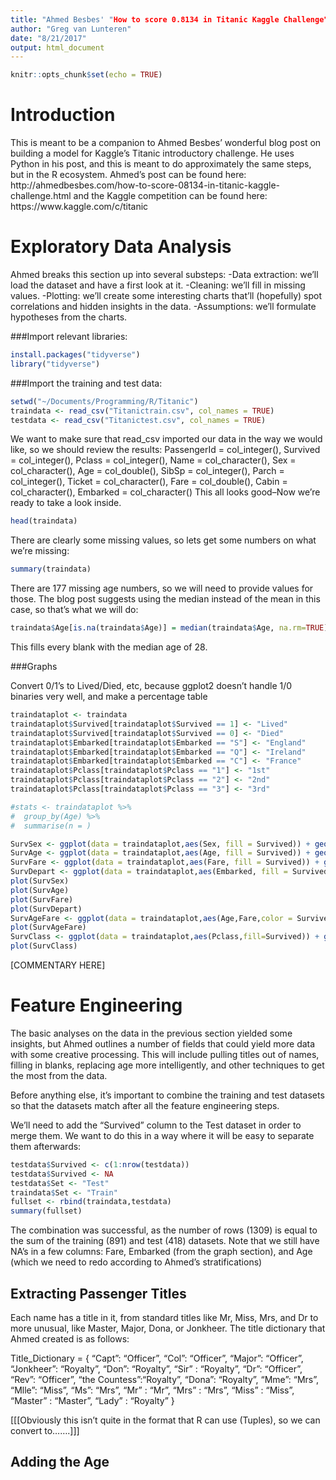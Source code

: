 ```yaml
---
title: "Ahmed Besbes' "How to score 0.8134 in Titanic Kaggle Challenge" in the R Ecosystem"
author: "Greg van Lunteren"
date: "8/21/2017"
output: html_document
---
```

```r
knitr::opts_chunk$set(echo = TRUE)
```

# Introduction
This is meant to be a companion to Ahmed Besbes' wonderful blog post on building a model for Kaggle's Titanic introductory challenge. He uses Python in his post, and this is meant to do approximately the same steps, but in the R ecosystem. Ahmed's post can be found here: http://ahmedbesbes.com/how-to-score-08134-in-titanic-kaggle-challenge.html and the Kaggle competition can be found here: https://www.kaggle.com/c/titanic


# Exploratory Data Analysis

Ahmed breaks this section up into several substeps:
-Data extraction: we'll load the dataset and have a first look at it.
-Cleaning: we'll fill in missing values.
-Plotting: we'll create some interesting charts that'll (hopefully) spot correlations and hidden insights in the data.
-Assumptions: we'll formulate hypotheses from the charts.

###Import relevant libraries:
```r
install.packages("tidyverse")
library("tidyverse")
```

###Import the training and test data:
```r
setwd("~/Documents/Programming/R/Titanic")
traindata <- read_csv("Titanictrain.csv", col_names = TRUE)
testdata <- read_csv("Titanictest.csv", col_names = TRUE)
```

We want to make sure that read_csv imported our data in the way we would like, so we should review the results:
  PassengerId = col_integer(),
  Survived = col_integer(),
  Pclass = col_integer(),
  Name = col_character(),
  Sex = col_character(),
  Age = col_double(),
  SibSp = col_integer(),
  Parch = col_integer(),
  Ticket = col_character(),
  Fare = col_double(),
  Cabin = col_character(),
  Embarked = col_character()
This all looks good--Now we're ready to take a look inside.

```r
head(traindata)
```

There are clearly some missing values, so lets get some numbers on what we're missing:

```r
summary(traindata)
```

There are 177 missing age numbers, so we will need to provide values for those. The blog post suggests using the median instead of the mean in this case, so that's what we will do:
```r
traindata$Age[is.na(traindata$Age)] = median(traindata$Age, na.rm=TRUE)
```
This fills every blank with the median age of 28.

###Graphs

Convert 0/1's to Lived/Died, etc, because ggplot2 doesn't handle 1/0 binaries very well, and make a percentage table
```r
traindataplot <- traindata
traindataplot$Survived[traindataplot$Survived == 1] <- "Lived"
traindataplot$Survived[traindataplot$Survived == 0] <- "Died"
traindataplot$Embarked[traindataplot$Embarked == "S"] <- "England"
traindataplot$Embarked[traindataplot$Embarked == "Q"] <- "Ireland"
traindataplot$Embarked[traindataplot$Embarked == "C"] <- "France"
traindataplot$Pclass[traindataplot$Pclass == "1"] <- "1st"
traindataplot$Pclass[traindataplot$Pclass == "2"] <- "2nd"
traindataplot$Pclass[traindataplot$Pclass == "3"] <- "3rd"

#stats <- traindataplot %>%
#  group_by(Age) %>%
#  summarise(n = )

```




```r

SurvSex <- ggplot(data = traindataplot,aes(Sex, fill = Survived)) + geom_bar()
SurvAge <- ggplot(data = traindataplot,aes(Age, fill = Survived)) + geom_histogram(binwidth = 3)
SurvFare <- ggplot(data = traindataplot,aes(Fare, fill = Survived)) + geom_histogram(binwidth = 10)
SurvDepart <- ggplot(data = traindataplot,aes(Embarked, fill = Survived)) + geom_bar()
plot(SurvSex)
plot(SurvAge)
plot(SurvFare)
plot(SurvDepart)
SurvAgeFare <- ggplot(data = traindataplot,aes(Age,Fare,color = Survived)) + geom_point()
plot(SurvAgeFare)
SurvClass <- ggplot(data = traindataplot,aes(Pclass,fill=Survived)) + geom_bar()
plot(SurvClass)
```

[COMMENTARY HERE]

# Feature Engineering
The basic analyses on the data in the previous section yielded some insights, but Ahmed outlines a number of fields that could yield more data with some creative processing. This will include pulling titles out of names, filling in blanks, replacing age more intelligently, and other techniques to get the most from the data.

Before anything else, it's important to combine the training and test datasets so that the datasets match after all the feature engineering steps.

We'll need to add the "Survived" column to the Test dataset in order to merge them. We want to do this in a way where it will be easy to separate them afterwards:
```r
testdata$Survived <- c(1:nrow(testdata))
testdata$Survived <- NA
testdata$Set <- "Test"
traindata$Set <- "Train"
fullset <- rbind(traindata,testdata)
summary(fullset)

```
The combination was successful, as the number of rows (1309) is equal to the sum of the training (891) and test (418) datasets. Note that we still have NA's in a few columns: Fare, Embarked (from the graph section), and Age (which we need to redo according to Ahmed's stratifications)

## Extracting Passenger Titles
Each name has a title in it, from standard titles like Mr, Miss, Mrs, and Dr to more unusual, like Master, Major, Dona, or Jonkheer. The title dictionary that Ahmed created is as follows:

 Title_Dictionary = {
                        "Capt":       "Officer",
                        "Col":        "Officer",
                        "Major":      "Officer",
                        "Jonkheer":   "Royalty",
                        "Don":        "Royalty",
                        "Sir" :       "Royalty",
                        "Dr":         "Officer",
                        "Rev":        "Officer",
                        "the Countess":"Royalty",
                        "Dona":       "Royalty",
                        "Mme":        "Mrs",
                        "Mlle":       "Miss",
                        "Ms":         "Mrs",
                        "Mr" :        "Mr",
                        "Mrs" :       "Mrs",
                        "Miss" :      "Miss",
                        "Master" :    "Master",
                        "Lady" :      "Royalty"
                        }

[[[Obviously this isn't quite in the format that R can use (Tuples), so we can convert to.......]]]




## Adding the Age



